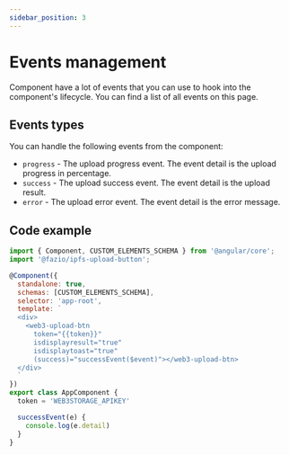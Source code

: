 ```yaml
---
sidebar_position: 3
---
```


# Events management

Component have a lot of events that you can use to hook into the component's lifecycle. You can find a list of all events on this page.

## Events types

You can handle the following events from the component:

  - `progress` - The upload progress event. The event detail is the upload progress in percentage.
  - `success` - The upload success event. The event detail is the upload result.
  - `error` - The upload error event. The event detail is the error message.

## Code example
  
```js
import { Component, CUSTOM_ELEMENTS_SCHEMA } from '@angular/core';
import '@fazio/ipfs-upload-button';

@Component({
  standalone: true,
  schemas: [CUSTOM_ELEMENTS_SCHEMA],
  selector: 'app-root',
  template: `
  <div>
    <web3-upload-btn 
      token="{{token}}"
      isdisplayresult="true"
      isdisplaytoast="true"
      (success)="successEvent($event)"></web3-upload-btn>
  </div>
  `
})
export class AppComponent {
  token = 'WEB3STORAGE_APIKEY'

  successEvent(e) {
    console.log(e.detail)
  }
}

```

